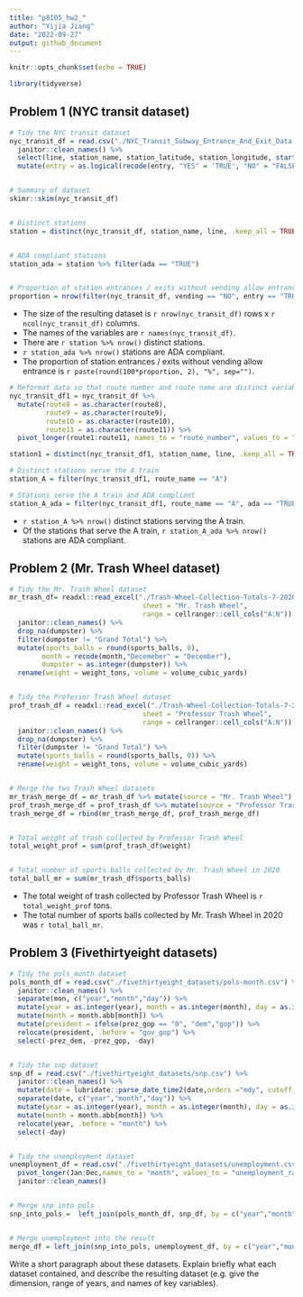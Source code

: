 ```yaml
---
title: "p8105_hw2_"
author: "Yijia Jiang"
date: "2022-09-27"
output: github_document
---
```


```r
knitr::opts_chunk$set(echo = TRUE)
```


```r
library(tidyverse)
```



## Problem 1 (NYC transit dataset)
```r
# Tidy the NYC transit dataset
nyc_transit_df = read.csv("./NYC_Transit_Subway_Entrance_And_Exit_Data.csv") %>% 
  janitor::clean_names() %>%
  select(line, station_name, station_latitude, station_longitude, starts_with("route"), entry, vending, entrance_type, ada) %>% 
  mutate(entry = as.logical(recode(entry, "YES" = 'TRUE', "NO" = "FALSE")))


# Summary of dataset
skimr::skim(nyc_transit_df)


# Distinct stations
station = distinct(nyc_transit_df, station_name, line, .keep_all = TRUE)


# ADA compliant stations
station_ada = station %>% filter(ada == "TRUE")


# Proportion of station entrances / exits without vending allow entrance
proportion = nrow(filter(nyc_transit_df, vending == "NO", entry == "TRUE"))/nrow(filter(nyc_transit_df, vending == "NO"))
```

* The size of the resulting dataset is `r nrow(nyc_transit_df)` rows x `r ncol(nyc_transit_df)` columns.
* The names of the variables are `r names(nyc_transit_df)`.
* There are `r station %>% nrow()` distinct stations.
* `r station_ada %>% nrow()` stations are ADA compliant.
* The proportion of station entrances / exits without vending allow entrance is `r paste(round(100*proportion, 2), "%", sep="")`.



```r
# Reformat data so that route number and route name are distinct variables
nyc_transit_df1 = nyc_transit_df %>%
  mutate(route8 = as.character(route8),
         route9 = as.character(route9),
         route10 = as.character(route10),
         route11 = as.character(route11)) %>%
  pivot_longer(route1:route11, names_to = "route_number", values_to = "route_name")

station1 = distinct(nyc_transit_df1, station_name, line, .keep_all = TRUE)

# Distinct stations serve the A train 
station_A = filter(nyc_transit_df1, route_name == "A")

# Stations serve the A train and ADA compliant
station_A_ada = filter(nyc_transit_df1, route_name == "A", ada == "TRUE")
```

* `r station_A %>% nrow()` distinct stations serving the A train.
* Of the stations that serve the A train, `r station_A_ada %>% nrow()` stations are ADA compliant.



## Problem 2 (Mr. Trash Wheel dataset)
```r
# Tidy the Mr. Trash Wheel dataset
mr_trash_df= readxl::read_excel("./Trash-Wheel-Collection-Totals-7-2020-2.xlsx", 
                                 sheet = "Mr. Trash Wheel",
                                 range = cellranger::cell_cols("A:N")) %>% 
  janitor::clean_names() %>%
  drop_na(dumpster) %>% 
  filter(dumpster != "Grand Total") %>%
  mutate(sports_balls = round(sports_balls, 0),
        month = recode(month,"Decemeber" = "December"),
        dumpster = as.integer(dumpster)) %>% 
  rename(weight = weight_tons, volume = volume_cubic_yards)


# Tidy the Professor Trash Wheel dataset
prof_trash_df = readxl::read_excel("./Trash-Wheel-Collection-Totals-7-2020-2.xlsx", 
                                 sheet = "Professor Trash Wheel",
                                 range = cellranger::cell_cols("A:N")) %>% 
  janitor::clean_names() %>%
  drop_na(dumpster) %>% 
  filter(dumpster != "Grand Total") %>%
  mutate(sports_balls = round(sports_balls, 0)) %>% 
  rename(weight = weight_tons, volume = volume_cubic_yards)


# Merge the two Trash Wheel datasets
mr_trash_merge_df = mr_trash_df %>% mutate(source = "Mr. Trash Wheel")
prof_trash_merge_df = prof_trash_df %>% mutate(source = "Professor Trash Wheel")
trash_merge_df = rbind(mr_trash_merge_df, prof_trash_merge_df)


# Total weight of trash collected by Professor Trash Wheel
total_weight_prof = sum(prof_trash_df$weight)


# Total number of sports balls collected by Mr. Trash Wheel in 2020
total_ball_mr = sum(mr_trash_df$sports_balls)
```

* The total weight of trash collected by Professor Trash Wheel is `r total_weight_prof` tons.
* The total number of sports balls collected by Mr. Trash Wheel in 2020 was `r total_ball_mr`.




## Problem 3 (Fivethirtyeight datasets)
```r
# Tidy the pols_month dataset
pols_month_df = read.csv("./fivethirtyeight_datasets/pols-month.csv") %>% 
  janitor::clean_names() %>% 
  separate(mon, c("year","month","day")) %>%
  mutate(year = as.integer(year), month = as.integer(month), day = as.integer(day))%>%
  mutate(month = month.abb[month]) %>% 
  mutate(president = ifelse(prez_gop == "0", "dem","gop")) %>% 
  relocate(president, .before = "gov_gop") %>% 
  select(-prez_dem, -prez_gop, -day)


# Tidy the snp dataset
snp_df = read.csv("./fivethirtyeight_datasets/snp.csv") %>% 
  janitor::clean_names() %>% 
  mutate(date = lubridate::parse_date_time2(date,orders ="mdy", cutoff_2000 = 20)) %>% 
  separate(date, c("year","month","day")) %>%
  mutate(year = as.integer(year), month = as.integer(month), day = as.integer(day))%>%
  mutate(month = month.abb[month]) %>% 
  relocate(year, .before = "month") %>% 
  select(-day)


# Tidy the unemployment dataset
unemployment_df = read.csv("./fivethirtyeight_datasets/unemployment.csv") %>% 
  pivot_longer(Jan:Dec,names_to = "month", values_to = "unemployment_rate") %>%
  janitor::clean_names() 


# Merge snp into pols
snp_into_pols =  left_join(pols_month_df, snp_df, by = c("year","month"))


# Merge unemployment into the result
merge_df = left_join(snp_into_pols, unemployment_df, by = c("year","month"))
```

Write a short paragraph about these datasets. Explain briefly what each dataset contained, and describe the resulting dataset (e.g. give the dimension, range of years, and names of key variables).
















